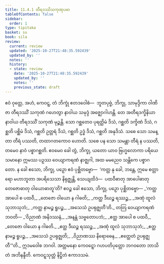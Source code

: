 ```yaml
---
title: 11.4.1 တီရဒဿိသကုဏုပမာ
tableOfContents: false
sidebar:
  order: 1
type: tipitaka
basket: su
book: sila
review:
  current: review
  updated: '2025-10-27T21:48:35.592439'
  updated_by: ''
  notes: ''
  history:
  - state: review
    date: '2025-10-27T21:48:35.592439'
    updated_by: ''
    notes: ''
    previous_state: draft
---
```



<ReviewStatus review={frontmatter.review} showDetails={true} />

<HypothesisAnnotation frontmatter={frontmatter} />

<DynamicBreadcrumb />

<Division number="497" book="sila" e="ch" v="6" p="212">

<Paragraph number="857" book="sila">
ဧဝံ ဝုတ္တေ, အဟံ, ကေဝဋ္ဋ, တံ ဘိက္ခုံ ဧတဒဝေါစံ—  ဘူတပုဗ္ဗံ, ဘိက္ခု, သာမုဒ္ဒိကာ ဝါဏိဇာ တီရဒဿိံ သကုဏံ ဂဟေတွာ နာဝါယ သမုဒ္ဒံ အဇ္ဈောဂါဟန္တိ. တေ အတီရဒက္ခိနိယာ နာဝါယ တီရဒဿိံ သကုဏံ မုဉ္စန္တိ. သော ဂစ္ဆတေဝ ပုရတ္ထိမံ ဒိသံ, ဂစ္ဆတိ ဒက္ခိဏံ ဒိသံ, ဂစ္ဆတိ ပစ္ဆိမံ ဒိသံ, ဂစ္ဆတိ ဥတ္တရံ ဒိသံ, ဂစ္ဆတိ ဥဒ္ဓံ ဒိသံ, ဂစ္ဆတိ အနုဒိသံ. သစေ သော သမန္တာ တီရံ ပဿတိ, တထာဂတကောဝ ဟောတိ. သစေ ပန သော သမန္တာ တီရံ န ပဿတိ, တမေဝ နာဝံ ပစ္စာဂစ္ဆတိ. ဧဝမေဝ ခေါ တွံ, ဘိက္ခု, ယတော ယာဝ ဗြဟ္မလောကာ ပရိယေသမာနော ဣမဿ ပဉှဿ ဝေယျာကရဏံ နာဇ္ဈဂါ, အထ မမညေဝ သန္တိကေ ပစ္စာဂတော. န ခေါ ဧသော, ဘိက္ခု, ပဉှော ဧဝံ ပုစ္ဆိတဗ္ဗော—  ‘ကတ္ထ နု ခေါ, ဘန္တေ, ဣမေ စတ္တာရော မဟာဘူတာ အပရိသေသာ နိရုဇ္ဈန္တိ, သေယျထိဒံ—  ပထဝီဓာတု အာပေါဓာတု တေဇောဓာတု ဝါယောဓာတူ’တိ?
</Paragraph>

</Division>
<Division number="498" book="sila" e="ch" v="6" p="213">

<Paragraph number="858" book="sila">
ဧဝဉ္စ ခေါ ဧသော, ဘိက္ခု, ပဉှော ပုစ္ဆိတဗ္ဗော—
</Paragraph>

<Paragraph number="859" type="verses" book="sila">
_‘ကတ္ထ အာပေါ စ ပထဝီ,_  
_တေဇော ဝါယော န ဂါဓတိ;_  
_ကတ္ထ ဒီဃဉ္စ ရဿဉ္စ,_  
_အဏုံ ထူလံ သုဘာသုဘံ;_  
_ကတ္ထ နာမဉ္စ ရူပဉ္စ,_  
_အသေသံ ဥပရုဇ္ဈတီ’တိ._  

</Paragraph>

</Division>
<Division number="499" book="sila" e="ch" v="6" p="213">

<Paragraph number="860" book="sila">
တတြ ဝေယျာကရဏံ ဘဝတိ—
</Paragraph>

<Paragraph number="861" type="verses" book="sila">
_‘ဝိညာဏံ အနိဒဿနံ,_  
_အနန္တံ သဗ္ဗတောပဘံ;_  
_ဧတ္ထ အာပေါ စ ပထဝီ,_  
_တေဇော ဝါယော န ဂါဓတိ._  

</Paragraph>

<Paragraph number="862" type="verses" book="sila">
_ဧတ္ထ ဒီဃဉ္စ ရဿဉ္စ,_  
_အဏုံ ထူလံ သုဘာသုဘံ;_  
_ဧတ္ထ နာမဉ္စ ရူပဉ္စ,_  
_အသေသံ ဥပရုဇ္ဈတိ;_  
_ဝိညာဏဿ နိရောဓေန,_  
_ဧတ္ထေတံ ဥပရုဇ္ဈတီ’”တိ._  

</Paragraph>

</Division>
<Division number="500" book="sila" e="ch" v="6" p="213">

<Paragraph number="863" book="sila">
ဣဒမဝေါစ ဘဂဝါ. အတ္တမနော ကေဝဋ္ဋော ဂဟပတိပုတ္တော ဘဂဝတော ဘာသိတံ အဘိနန္ဒီတိ.

</Paragraph>
</Division>

<Paragraph number="864" type="center" book="sila">
ကေဝဋ္ဋသုတ္တံ နိဋ္ဌိတံ ဧကာဒသမံ.
</Paragraph>
